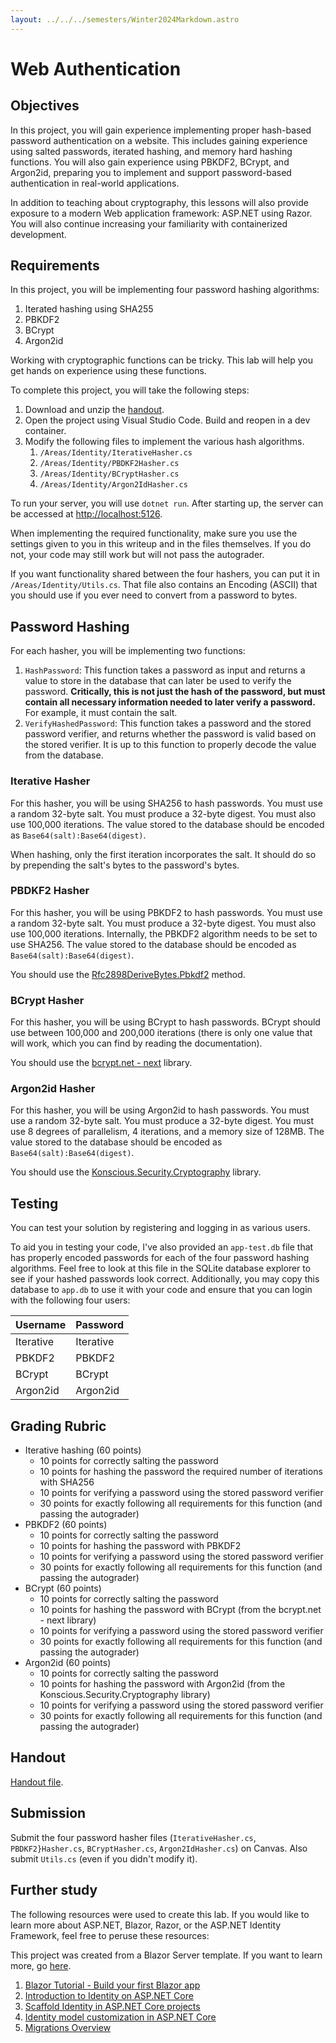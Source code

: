 ```yaml
---
layout: ../../../semesters/Winter2024Markdown.astro
---
```


# Web Authentication

## Objectives

In this project, you will gain experience implementing proper hash-based
password authentication on a website. This includes gaining experience using
salted passwords, iterated hashing, and memory hard hashing functions. You will
also gain experience using PBKDF2, BCrypt, and Argon2id, preparing you to
implement and support password-based authentication in real-world applications.

In addition to teaching about cryptography, this lessons will also provide
exposure to a modern Web application framework: ASP.NET using Razor. You will
also continue increasing your familiarity with containerized development.

## Requirements

In this project, you will be implementing four password hashing algorithms:

1. Iterated hashing using SHA255
2. PBKDF2
3. BCrypt
4. Argon2id

Working with cryptographic functions can be tricky. This lab will help you get
hands on experience using these functions.

To complete this project, you will take the following steps:

1. Download and unzip the [handout](/code/web-authentication-handout.zip).
2. Open the project using Visual Studio Code. Build and reopen in a dev
   container.
3. Modify the following files to implement the various hash algorithms.
   1. `/Areas/Identity/IterativeHasher.cs`
   2. `/Areas/Identity/PBDKF2Hasher.cs`
   3. `/Areas/Identity/BCryptHasher.cs`
   4. `/Areas/Identity/Argon2IdHasher.cs`

To run your server, you will use `dotnet run`. After starting up, the server can
be accessed at [http://localhost:5126](http://localhost:5126).

When implementing the required functionality, make sure you use the settings
given to you in this writeup and in the files themselves. If you do not, your
code may still work but will not pass the autograder.

If you want functionality shared between the four hashers, you can put it in
`/Areas/Identity/Utils.cs`. That file also contains an Encoding (ASCII) that you
should use if you ever need to convert from a password to bytes.

## Password Hashing

For each hasher, you will be implementing two functions:

1. `HashPassword`: This function takes a password as input and returns a value
   to store in the database that can later be used to verify the password.
   **Critically, this is not just the hash of the password, but must contain all
   necessary information needed to later verify a password.** For example, it
   must contain the salt.
2. `VerifyHashedPassword`: This function takes a password and the stored
   password verifier, and returns whether the password is valid based on the
   stored verifier. It is up to this function to properly decode the value from
   the database.

### Iterative Hasher

For this hasher, you will be using SHA256 to hash passwords. You must use a
random 32-byte salt. You must produce a 32-byte digest. You must also use
100,000 iterations. The value stored to the database should be encoded as
`Base64(salt):Base64(digest)`.

When hashing, only the first iteration incorporates the salt. It should do so by
prepending the salt's bytes to the password's bytes.

### PBDKF2 Hasher

For this hasher, you will be using PBKDF2 to hash passwords. You must use a
random 32-byte salt. You must produce a 32-byte digest. You must also use
100,000 iterations. Internally, the PBKDF2 algorithm needs to be set to use
SHA256. The value stored to the database should be encoded as
`Base64(salt):Base64(digest)`.

You should use the
[Rfc2898DeriveBytes.Pbkdf2](https://learn.microsoft.com/en-us/dotnet/api/system.security.cryptography.rfc2898derivebytes.pbkdf2?view=net-7.0)
method.

### BCrypt Hasher

For this hasher, you will be using BCrypt to hash passwords. BCrypt should use
between 100,000 and 200,000 iterations (there is only one value that will work,
which you can find by reading the documentation).

You should use the [bcrypt.net - next](https://github.com/BcryptNet/bcrypt.net)
library.

### Argon2id Hasher

For this hasher, you will be using Argon2id to hash passwords. You must use a
random 32-byte salt. You must produce a 32-byte digest. You must use 8 degrees
of parallelism, 4 iterations, and a memory size of 128MB. The value stored to
the database should be encoded as `Base64(salt):Base64(digest)`.

You should use the
[Konscious.Security.Cryptography](https://github.com/kmaragon/Konscious.Security.Cryptography)
library.

## Testing

You can test your solution by registering and logging in as various users.

To aid you in testing your code, I've also provided an `app-test.db` file that
has properly encoded passwords for each of the four password hashing algorithms.
Feel free to look at this file in the SQLite database explorer to see if your
hashed passwords look correct. Additionally, you may copy this database to
`app.db` to use it with your code and ensure that you can login with the
following four users:

| Username  | Password  |
| --------- | --------- |
| Iterative | Iterative |
| PBKDF2    | PBKDF2    |
| BCrypt    | BCrypt    |
| Argon2id  | Argon2id  |

## Grading Rubric

- Iterative hashing (60 points)
  - 10 points for correctly salting the password
  - 10 points for hashing the password the required number of iterations with
    SHA256
  - 10 points for verifying a password using the stored password verifier
  - 30 points for exactly following all requirements for this function (and
    passing the autograder)
- PBKDF2 (60 points)
  - 10 points for correctly salting the password
  - 10 points for hashing the password with PBKDF2
  - 10 points for verifying a password using the stored password verifier
  - 30 points for exactly following all requirements for this function (and
    passing the autograder)
- BCrypt (60 points)
  - 10 points for correctly salting the password
  - 10 points for hashing the password with BCrypt (from the bcrypt.net - next
    library)
  - 10 points for verifying a password using the stored password verifier
  - 30 points for exactly following all requirements for this function (and
    passing the autograder)
- Argon2id (60 points)
  - 10 points for correctly salting the password
  - 10 points for hashing the password with Argon2id (from the
    Konscious.Security.Cryptography library)
  - 10 points for verifying a password using the stored password verifier
  - 30 points for exactly following all requirements for this function (and
    passing the autograder)

## Handout

[Handout file](/code/web-authentication-handout.zip).

## Submission

Submit the four password hasher files (`IterativeHasher.cs`, `PBDKF2}Hasher.cs`,
`BCryptHasher.cs`, `Argon2IdHasher.cs`) on Canvas. Also submit `Utils.cs` (even
if you didn't modify it).

## Further study

The following resources were used to create this lab. If you would like to learn
more about ASP.NET, Blazor, Razor, or the ASP.NET Identity Framework, feel free
to peruse these resources:

This project was created from a Blazor Server template. If you want to learn
more, go
[here](https://learn.microsoft.com/en-us/aspnet/core/blazor/security/server/?source=recommendations&view=aspnetcore-7.0&tabs=netcore-cli).

1. [Blazor Tutorial - Build your first Blazor app](https://dotnet.microsoft.com/en-us/learn/aspnet/blazor-tutorial/intro)
1. [Introduction to Identity on ASP.NET Core](https://learn.microsoft.com/en-us/aspnet/core/security/authentication/identity?view=aspnetcore-7.0&tabs=netcore-cli)
1. [Scaffold Identity in ASP.NET Core projects](https://learn.microsoft.com/en-us/aspnet/core/security/authentication/scaffold-identity?view=aspnetcore-7.0&tabs=netcore-cli)
1. [Identity model customization in ASP.NET Core](https://learn.microsoft.com/en-us/aspnet/core/security/authentication/customize-identity-model?view=aspnetcore-7.0)
1. [Migrations Overview](https://learn.microsoft.com/en-us/ef/core/managing-schemas/migrations/?tabs=dotnet-core-cli)

